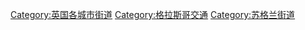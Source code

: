 [[Category:英国各城市街道|Category:英国各城市街道]]
[[Category:格拉斯哥交通|Category:格拉斯哥交通]]
[[Category:苏格兰街道|Category:苏格兰街道]]